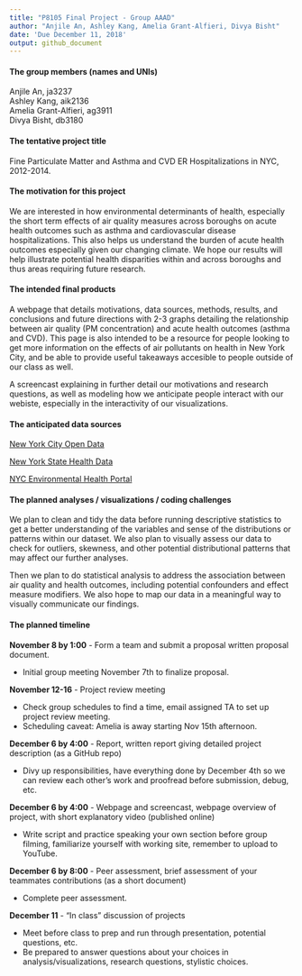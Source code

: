 ```yaml
---
title: "P8105 Final Project - Group AAAD"
author: "Anjile An, Ashley Kang, Amelia Grant-Alfieri, Divya Bisht"
date: 'Due December 11, 2018'
output: github_document
---
```


#### The group members (names and UNIs)

Anjile An, ja3237 
<br>
Ashley Kang, aik2136
<br>
Amelia Grant-Alfieri, ag3911
<br>
Divya Bisht, db3180


#### The tentative project title

Fine Particulate Matter and Asthma and CVD ER Hospitalizations in NYC, 2012-2014.


#### The motivation for this project

We are interested in how environmental determinants of health, especially the short term effects of air quality measures across boroughs on acute health outcomes such as asthma and cardiovascular disease hospitalizations. This also helps us understand the burden of acute health outcomes especially given our changing climate. We hope our results will help illustrate potential health disparities within and across boroughs and thus areas requiring future research.

#### The intended final products

A webpage that details motivations, data sources, methods, results, and conclusions and future directions with 2-3 graphs detailing the relationship between air quality (PM concentration) and acute health outcomes (asthma and CVD). This page is also intended to be a resource for people looking to get more information on the effects of air pollutants on health in New York City, and be able to provide useful takeaways accesible to people outside of our class as well.

A screencast explaining in further detail our motivations and research questions, as well as modeling how we anticipate people interact with our webiste, especially in the interactivity of our visualizations.

#### The anticipated data sources

[New York City Open Data](https://opendata.cityofnewyork.us/)

[New York State Health Data](https://healthdata.ny.gov/browse)

[NYC Environmental Health Portal](http://a816-dohbesp.nyc.gov/IndicatorPublic/PublicTracking.aspx)

#### The planned analyses / visualizations / coding challenges

We plan to clean and tidy the data before running descriptive statistics to get a better understanding of the variables and sense of the distributions or patterns within our dataset. We also plan to visually assess our data to check for outliers, skewness, and other potential distributional patterns that may affect our further analyses.

Then we plan to do statistical analysis to address the association between air quality and health outcomes, including potential confounders and effect measure modifiers. We also hope to map our data in a meaningful way to visually communicate our findings. 

#### The planned timeline

**November 8 by 1:00** - Form a team and submit a proposal	written proposal document.

* Initial group meeting November 7th to finalize proposal.

**November 12-16** - Project review meeting

* Check group schedules to find a time, email assigned TA to set up project review meeting.
* Scheduling caveat: Amelia is away starting Nov 15th afternoon.

**December 6 by 4:00** - Report, written report giving detailed project description (as a GitHub repo)

* Divy up responsibilities, have everything done by December 4th so we can review each other's work and proofread before submission, debug, etc.

**December 6 by 4:00** - Webpage and screencast, webpage overview of project, with short explanatory video (published online)

* Write script and practice speaking your own section before group filming, familiarize yourself with working site, remember to upload to YouTube. 

**December 6 by 8:00**	- Peer assessment, brief assessment of your teammates contributions (as a short document)

* Complete peer assessment.

**December 11** -	“In class” discussion of projects

  * Meet before class to prep and run through presentation, potential questions, etc.
  * Be prepared to answer questions about your choices in analysis/visualizations, research questions, stylistic choices. 

